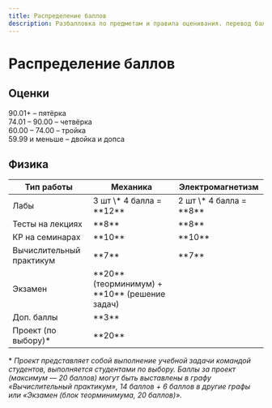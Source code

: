 ```yaml
---
title: Распределение баллов
description: Разбалловка по предметам и правила оценивания. перевод баллов в оценки
---
```



<BackButton />

# Распределение баллов

## Оценки
90.01+ – пятёрка <br />
74.01 – 90.00 – четвёрка <br />
60.00 – 74.00 – тройка <br />
59.99 и меньше – двойка и допса <br />

## Физика
<table>
    <thead>
    <tr>
        <th>Тип работы</th>
        <th>Механика</th>
        <th>Электромагнетизм</th>
    </tr>
    </thead>
    <tbody>
    <tr>
        <td>Лабы</td>
        <td>3 шт \* 4 балла = **12**</td>
        <td>2 шт \* 4 балла = **8**</td>
    </tr>
    <tr>
        <td>Тесты на лекциях</td>
        <td>**8**</td>
        <td>**8**</td>
    </tr>
    <tr>
        <td>КР на семинарах</td>
        <td>**10**</td>
        <td>**10**</td>
    </tr>
    <tr>
        <td>Вычислительный практикум</td>
        <td>**7**</td>
        <td>**7**</td>
    </tr>
    <tr>
        <td>Экзамен</td>
        <td colSpan={2}>**20** (теорминимум) + **10** (решение задач)</td>
    </tr>
    <tr>
        <td>Доп. баллы</td>
        <td colSpan={2}>**3**</td>
    </tr>
    <tr>
        <td>Проект (по выбору)*</td>
        <td colSpan={2}>**20**</td>
    </tr>
    </tbody>
</table>

\* _Проект представляет собой выполнение учебной задачи командой студентов, выполняется студентами по выбору. Баллы за проект (максимум — 20 баллов) могут быть выставлены в графу «Вычислительный практикум», 14 баллов + 6 баллов в другие графы или «Экзамен (блок теорминимума, 20 баллов)»._


<EditPageLink filePath="/src/pages/point-distribution.mdx" />
